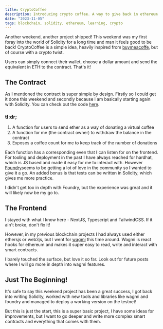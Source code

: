 ```yaml
---
title: CryptoCoffee
description: Introducing crypto coffee. A way to give back in ethereum.
date: "2023-11-05"
tags: blockchain, solidity, ethereum, learning, crypto
---
```


Another weekend, another project shipped! This weekend was my first foray into the world of Solidity for a long time and man it feels good to be back! CryptoCoffee is a simple idea, heavily inspired from [buymeacoffe](https://cryptocoffee.vercel.app/), but of course with a crypto twist.

Users can simply connect their wallet, choose a dollar amount and send the equivalent in ETH to the contract. That's it!

## The Contract

As I mentioned the contract is super simple by design. Firstly so I could get it done this weekend and secondly because I am basically starting again with Solidity. You can check out the code [here](https://github.com/shan8851/crypto-coffee-contract).

### tl:dr;

1. A function for users to send ether as a way of donating a virtual coffee
2. A function for me (the contract owner) to withdraw the balance in the contract
3. Exposes a coffee count for me to keep track of the number of donations

Each function has a corresponding even that I can listen for on the frontend. For tooling and deployment in the past I have always reached for hardhat, which is JS based and made it easy for me to interact with. However [Foundry](https://book.getfoundry.sh/)seems to be getting a lot of love in the community so I wanted to give it a go. An added bonus is that tests can be written in Solidity, which gives me more practice.

I didn't get too in depth with Foundry, but the experience was great and it will likely now be my go to.

## The Frontend

I stayed with what I know here - NextJS, Typescript and TailwindCSS. If it ain't broke, don't fix it!

However, in my previous blockchain projects I had always used either ethersjs or web3js, but I went for [wagmi](https://wagmi.sh/) this time around. Wagmi is react hooks for ethereum and makes it super easy to read, write and interact with smart contracts.

I barely touched the surface, but love it so far. Look out for future posts where I will go more in depth into wagmi features.

## Just The Beginning!

It's safe to say this weekend project has been a great success, I got back into writing Solidity, worked with new tools and libraries like wagmi and foundry and managed to deploy a working version on the testnet!

But this is just the start, this is a super basic project, I have some ideas for improvements, but I want to go deeper and write more complex smart contracts and everything that comes with them.
